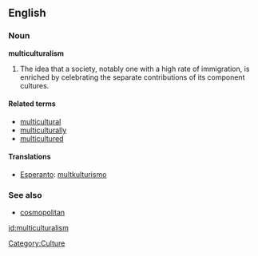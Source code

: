 ==English==

===Noun===
'''multiculturalism'''

#The idea that a society, notably one with a high rate of immigration, is enriched by celebrating the separate contributions of its component cultures.

====Related terms====
*[[multicultural]]
*[[multiculturally]]
*[[multicultured]]

====Translations====
*[[Esperanto]]: [[multkulturismo]]

===See also===
*[[cosmopolitan]]

[[Category:Culture]]

[[id:multiculturalism]]